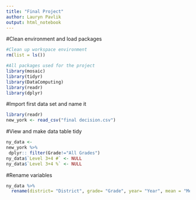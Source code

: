 ```yaml
---
title: "Final Project"
author: Lauryn Pavlik
output: html_notebook
---
```


#Clean environment and load packages
```r
#Clean up workspace environment
rm(list = ls())

#All packages used for the project
library(mosaic)
library(tidyr)
library(DataComputing)
library(readr)
library(dplyr)


```

#Import first data set and name it 
```r
library(readr)
new_york <- read_csv("final decision.csv")
```

#View and make data table tidy 
```r
ny_data <- 
new_york %>%
 dplyr:: filter(Grade!="All Grades") 
ny_data$`Level 3+4 #` <- NULL
ny_data$`Level 3+4 %` <- NULL


```

#Rename variables
```r
ny_data %>%
  rename(district= "District", grade= "Grade", year= "Year", mean = "Mean Scale Score", level_1 = "Level 1 #", level_1_perc = "Level 1 %", level_2 = "Level 2 #", level_2_perc = "Level 2 %",level_3 = "Level 3 #", level_3_perc = "Level 3 %",level_4 = "Level 4 #", level_4_perc = "Level 4 %", students="Number Tested", sex= "Category" )

```






















